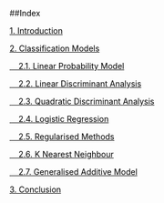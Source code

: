 ##<a name="Index" style="pointer-events: none; cursor: default;" ><font color="black" ><font color="black">Index</font></font></a>

<a href="#1_Introduction" ><font color="black">1. Introduction</font></a>

<a href="#2_Classification" ><font color="black" ><font color="black">2. Classification Models</font></a>
  
<a href="#21_LPM" ><font color="black" ><font color="black"> &nbsp; &nbsp; 2.1. Linear Probability Model</font></a>

<a href="#22_LDA" ><font color="black"> &nbsp; &nbsp;  2.2. Linear Discriminant Analysis</font></a>

<a href="#23_QDA" ><font color="black"> &nbsp; &nbsp;  2.3. Quadratic Discriminant Analysis</font></a>

<a href="#24_LOGISTIC_REGRESSION" ><font color="black"> &nbsp; &nbsp;  2.4. Logistic Regression</font></a>

<a href="#25_REGULARISED_METHODS" ><font color="black"> &nbsp; &nbsp;  2.5. Regularised Methods</font></a>

<a href="#26_KNN" ><font color="black">&nbsp; &nbsp;  2.6.  K Nearest Neighbour</font></a>

<a href="#27_GAM" ><font color="black">&nbsp; &nbsp;  2.7. Generalised Additive Model</font></a>

<a href="#3_Conclusion" ><font color="black"> 3. Conclusion</font></a>


<br></br>
<br></br>
